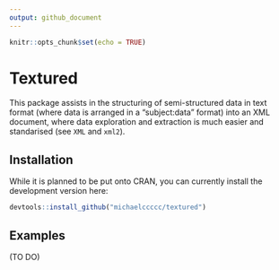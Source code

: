 ```yaml
---
output: github_document
---
```


```r
knitr::opts_chunk$set(echo = TRUE)
```

# Textured

This package assists in the structuring of semi-structured data in text format (where data is arranged in a "subject:data" format) into an XML document, where data exploration and extraction is much easier and standarised (see `XML` and `xml2`).

## Installation

While it is planned to be put onto CRAN, you can currently install the development version here:

```r
devtools::install_github("michaelccccc/textured")
```

## Examples

(TO DO)
